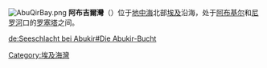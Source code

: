 {{noteTA
| T  = zh-cn:阿布基尔湾; zh-tw:阿布吉爾灣
| 1  = zh-cn:阿布基尔; zh-tw:阿布吉爾
}}

[[File:AbuQirBay.png|right]]
'''阿布吉爾灣'''（{{lang-ar|'''خليج أبو قير'''}}）位于[[地中海|地中海]]北部[[埃及|埃及]]沿海，处于[[阿布基尔|阿布基尔]]和[[尼罗河|尼罗河]]口的[[罗塞塔|罗塞塔]]之间。

{{Egypt-stub}}
{{DEFAULTSORT:Abu Qir}}
[[Category:埃及海灣|Category:埃及海灣]]

[[de:Seeschlacht_bei_Abukir#Die_Abukir-Bucht|de:Seeschlacht bei Abukir#Die Abukir-Bucht]]
